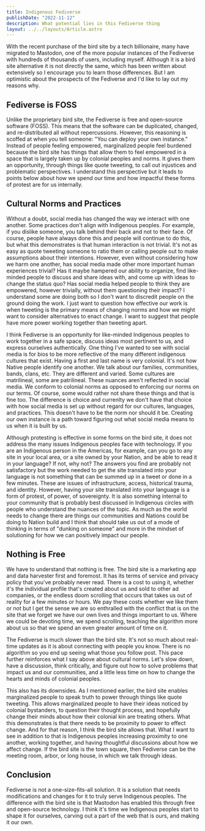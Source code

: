 ```yaml
---
title: Indigenous Fediverse
publishDate: "2022-11-12"
description: What potential lies in this Fediverse thing
layout: ../../layouts/Article.astro
---
```


With the recent purchase of the bird site by a tech billionaire, many have migrated to Mastodon, one of the more popular instances of the Fediverse with hundreds of thousands of users, including myself. Although it is a bird site alternative it is not directly the same, which has been written about extensively so I encourage you to learn those differences. But I am optimistic about the prospects of the Fediverse and I'd like to lay out my reasons why.

## Fediverse is FOSS

Unlike the proprietary bird site, the Fediverse is free and open-source software (FOSS). This means that the software can be duplicated, changed, and re-distributed all without repercussions. However, this reasoning is scoffed at when you tell someone: "You can deploy your own instance." Instead of people feeling empowered, marginalized people feel burdened because the bird site has things that allow them to feel empowered in a space that is largely taken up by colonial peoples and norms. It gives them an opportunity, through things like quote tweeting, to call out injustices and problematic perspectives. I understand this perspective but it leads to points below about how we spend our time and how impactful these forms of protest are for us internally.

## Cultural Norms and Practices

Without a doubt, social media has changed the way we interact with one another. Some practices don't align with Indigenous peoples. For example, if you dislike someone, you talk behind their back and not to their face. Of course, people have always done this and people will continue to do this, but what this demonstrates is that human interaction is not trivial. It's not as easy as quote tweeting someone to ratio them or calling people out to make assumptions about their intentions. However, even without considering how we harm one another, has social media made other more important human experiences trivial? Has it maybe hampered our ability to organize, find like-minded people to discuss and share ideas with, and come up with ideas to change the status quo? Has social media helped people to think they are empowered, however trivially, without them questioning their impact? I understand some are doing both so I don't want to discredit people on the ground doing the work. I just want to question how effective our work is when tweeting is the primary means of changing norms and how we might want to consider alternatives to enact change. I want to suggest that people have more power working together than tweeting apart.

I think Fediverse is an opportunity for like-minded Indigenous peoples to work together in a safe space, discuss ideas most pertinent to us, and express ourselves authentically. One thing I've wanted to see with social media is for bios to be more reflective of the many different indigenous cultures that exist. Having a first and last name is very colonial. It's not how Native people identify one another. We talk about our families, communities, bands, clans, etc. They are different and varied. Some cultures are matrilineal, some are patrilineal. These nuances aren't reflected in social media. We conform to colonial norms as opposed to enforcing our norms on our terms. Of course, some would rather not share these things and that is fine too. The difference is choice and currenlty we don't have that choice with how social media is set up without regard for our cultures, languages, and practices. This doesn't have to be the norm nor should it be. Creating our own instance is a path toward figuring out what social media means to us when it is built by us.

Although protesting is effective in some forms on the bird site, it does not address the many issues Indigenous peoples face with technology. If you are an Indigenous person in the Americas, for example, can you go to any site in your local area, or a site owned by your Nation, and be able to read it in your language? If not, why not? The answers you find are probably not satisfactory but the work needed to get the site translated into your language is not something that can be summed up in a tweet or done in a few minutes. These are issues of infrastructure, access, historical trauma, and identity. However, having your site translated into your language is a form of protest, of power, of sovereignty. It is also something internal to your community that is probably best discussed in Indigenous circles with people who understand the nuances of the topic. As much as the world needs to change there are things our communities and Nations could be doing to Nation build and I think that should take us out of a mode of thinking in terms of "dunking on someone" and more in the mindset of solutioning for how we can positively impact our people.

## Nothing is Free

We have to understand that nothing is free. The bird site is a marketing app and data harvester first and foremost. It has its terms of service and privacy policy that you've probably never read. There is a cost to using it, whether it's the individual profile that's created about us and sold to other ad companies, or the endless doom scrolling that occurs that takes us out of reality for a few minutes or hours. We pay these costs whether we like them or not but I get the sense we are so enthralled with the conflict that is on the site that we forget we have our own lives and things important to us. Where we could be devoting time, we spend scrolling, teaching the algorithm more about us so that we spend an even greater amount of time on it.

The Fediverse is much slower than the bird site. It's not so much about real-time updates as it is about connecting with people you know. There is no algorithm so you end up seeing what those you follow post. This pace further reinforces what I say above about cultural norms. Let's slow down, have a discussion, think critically, and figure out how to solve problems that impact us and our communities, and a little less time on how to change the hearts and minds of colonial peoples.

This also has its downsides. As I mentioned earlier, the bird site enables marginalized people to speak truth to power through things like quote tweeting. This allows marginalized people to have their ideas noticed by colonial bystanders, to question their thought process, and hopefully change their minds about how their colonial kin are treating others. What this demonstrates is that there needs to be proximity to power to effect change. And for that reason, I think the bird site allows that. What I want to see in addition to that is Indigenous peoples increasing proximity to one another, working together, and having thoughtful discussions about how we affect change. If the bird site is the town square, then Fediverse can be the meeting room, arbor, or long house, in which we talk through ideas.

## Conclusion

Fediverse is not a one-size-fits-all solution. It is a solution that needs modifications and changes for it to truly serve Indigenous peoples. The difference with the bird site is that Mastodon has enabled this through free and open-source technology. I think it's time we Indigenous peoples start to shape it for ourselves, carving out a part of the web that is ours, and making it our own.
